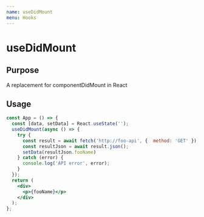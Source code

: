 ```yaml
---
name: useDidMount
menu: Hooks
---
```


# useDidMount

## Purpose

A replacement for componentDidMount in React

## Usage

```jsx
const App = () => {
  const [data, setData] = React.useState('');
  useDidMount(async () => {
    try {
      const result = await fetch('http://foo-api', {  method: 'GET' });
      const resultJson = await result.json();
      setData(resultJson.fooName)
    } catch (error) { 
      console.log('API error', error);
    }
  });
  return (
    <div>
      <p>{fooName}</p>
    </div>
  );
};
```
